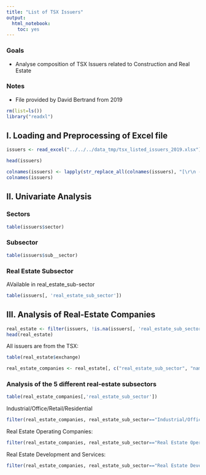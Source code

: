 ```yaml
---
title: "List of TSX Issuers"
output:
  html_notebook:
    toc: yes
---
```


### Goals

* Analyse composition of TSX Issuers related to Construction and Real Estate

### Notes

* File provided by David Bertrand from 2019


```r
rm(list=ls())
library("readxl")
```

## I. Loading and Preprocessing of Excel file

```r
issuers <- read_excel("../../../data_tmp/tsx_listed_issuers_2019.xlsx")
```

```r
head(issuers)
```


```r
colnames(issuers) <- lapply(str_replace_all(colnames(issuers), "[\r\n -]", "_"), FUN=tolower)
colnames(issuers)
```

## II. Univariate Analysis

### Sectors

```r
table(issuers$sector)
```

### Subsector

```r
table(issuers$sub__sector)
```


### Real Estate Subsector

AVailable in real_estate_sub-sector

```r
table(issuers[, 'real_estate_sub_sector'])
```


## III. Analysis of Real-Estate Companies



```r
real_estate <- filter(issuers, !is.na(issuers[, 'real_estate_sub_sector']))
head(real_estate)
```

All issuers are from the TSX:
```r
table(real_estate$exchange)
```

```r
real_estate_companies <- real_estate[, c("real_estate_sub_sector", "name", "root__ticker")]
```


### Analysis of the 5 different real-estate subsectors

```r
table(real_estate_companies[,'real_estate_sub_sector'])
```

Industrial/Office/Retail/Residential
```r
filter(real_estate_companies, real_estate_sub_sector=="Industrial/Office/Retail/Residential")[, c("name", "root__ticker")]
```

Real Estate Operating Companies: 
```r
filter(real_estate_companies, real_estate_sub_sector=="Real Estate Operating Companies")[, c("name", "root__ticker")]
```

Real Estate Development and Services: 
```r
filter(real_estate_companies, real_estate_sub_sector=="Real Estate Development and Services")[, c("name", "root__ticker")]
```


